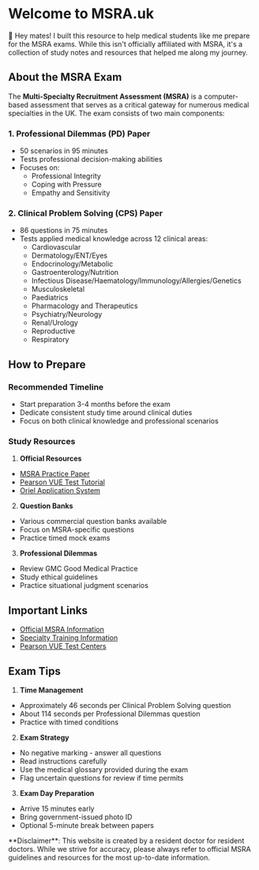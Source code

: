 
# Welcome to MSRA.uk

👋 Hey mates! I built this resource to help medical students like me prepare for the MSRA exams. While this isn't officially affiliated with MSRA, it's a collection of study notes and resources that helped me along my journey.

## About the MSRA Exam

The **Multi-Specialty Recruitment Assessment (MSRA)** is a computer-based assessment that serves as a critical gateway for numerous medical specialties in the UK. The exam consists of two main components:

### 1. Professional Dilemmas (PD) Paper
- 50 scenarios in 95 minutes
- Tests professional decision-making abilities
- Focuses on:
  - Professional Integrity
  - Coping with Pressure
  - Empathy and Sensitivity

### 2. Clinical Problem Solving (CPS) Paper
- 86 questions in 75 minutes
- Tests applied medical knowledge across 12 clinical areas:
  - Cardiovascular
  - Dermatology/ENT/Eyes
  - Endocrinology/Metabolic
  - Gastroenterology/Nutrition
  - Infectious Disease/Haematology/Immunology/Allergies/Genetics
  - Musculoskeletal
  - Paediatrics
  - Pharmacology and Therapeutics
  - Psychiatry/Neurology
  - Renal/Urology
  - Reproductive
  - Respiratory

## How to Prepare

### Recommended Timeline
- Start preparation 3-4 months before the exam
- Dedicate consistent study time around clinical duties
- Focus on both clinical knowledge and professional scenarios

### Study Resources
1. **Official Resources**
- [MSRA Practice Paper](https://medical.hee.nhs.uk/medical-training-recruitment/medical-specialty-training/multi-specialty-recruitment-assessment-msra)
- [Pearson VUE Test Tutorial](https://www.pearsonvue.com)
- [Oriel Application System](https://www.oriel.nhs.uk)

2. **Question Banks**
- Various commercial question banks available
- Focus on MSRA-specific questions
- Practice timed mock exams

3. **Professional Dilemmas**
- Review GMC Good Medical Practice
- Study ethical guidelines
- Practice situational judgment scenarios

## Important Links

- [Official MSRA Information](https://medical.hee.nhs.uk/medical-training-recruitment/medical-specialty-training/multi-specialty-recruitment-assessment-msra)
- [Specialty Training Information](https://specialtytraining.hee.nhs.uk)
- [Pearson VUE Test Centers](https://www.pearsonvue.com)

## Exam Tips

1. **Time Management**
- Approximately 46 seconds per Clinical Problem Solving question
- About 114 seconds per Professional Dilemmas question
- Practice with timed conditions

2. **Exam Strategy**
- No negative marking - answer all questions
- Read instructions carefully
- Use the medical glossary provided during the exam
- Flag uncertain questions for review if time permits

3. **Exam Day Preparation**
- Arrive 15 minutes early
- Bring government-issued photo ID
- Optional 5-minute break between papers

<Callout type="warning">
**Disclaimer**: This website is created by a resident doctor for resident doctors. While we strive for accuracy, please always refer to official MSRA guidelines and resources for the most up-to-date information.
</Callout>
